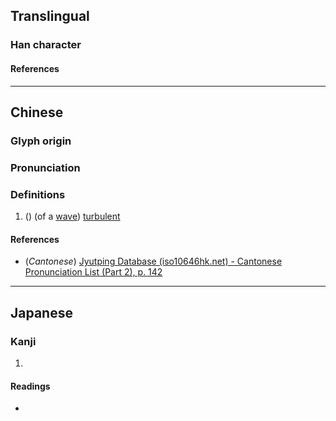 {{character info/new}}
==Translingual==

===Han character===
{{Han char|rn=85|rad=水|as=10|sn=13|four=|canj=EWCE|ids=⿰氵畟}}

====References====
{{Han ref|kx=0640.260|dkj=17971|dj=1048.020|hdz=31698.110|uh=6EAD}}

----

==Chinese==
{{zh-forms}}

===Glyph origin===
{{Han etym}}

===Pronunciation===
{{zh-pron
|m=zé
|c=zik1
|mc=y
|oc=y
|ma=
|cat=a
}}

===Definitions===
{{zh-hanzi}}

# ({{zh-only|溭淢}}) (of a [[wave]]) [[turbulent]]

====References====
* (''Cantonese'') [http://www.iso10646hk.net/jp/document/download.jsp Jyutping Database (iso10646hk.net) - Cantonese Pronunciation List (Part 2), p. 142]

----

==Japanese==

===Kanji===
{{ja-kanji|grade=|rs=水10}}

# {{defn|lang=ja|sort=水10}}

====Readings====
* {{ja-readings|on=[[しょく]] (shoku), [[じき]] (jiki)|kun=}}